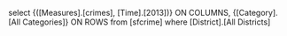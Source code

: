 select {([Measures].[crimes], [Time].[2013])} ON COLUMNS,
  {[Category].[All Categories]} ON ROWS
from [sfcrime]
where [District].[All Districts]

